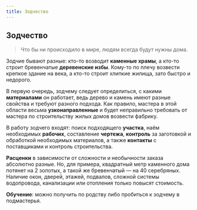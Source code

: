 ```yaml
---
title: Зодчество
---
```


## Зодчество
> Что бы ни происходило в мире, людям всегда будут нужны дома.

Зодчие бывают разные: кто-то возводит **каменные храмы**, а кто-то строит бревенчатые **деревенские избы**. Кому-то по плечу возвести крепкое здание на века, а кто-то строит хлипкие жилища, зато быстро и недорого.

В первую очередь, зодчему следует определиться, с какими **материалами** он работает, ведь дерево и камень имеют разные свойства и требуют разного подхода. Как правило, мастера в этой области весьма **узконаправленные** и будет неправильно требовать от мастера по строительству жилых домов возвести фабрику.

В работу зодчего входят: поиск подходящего **участка**, наём необходимых **рабочих**, составление **чертежа**, **контроль** за заготовкой и обработкой необходимых материалов, а также **контакты** с поставщиками и контроль строительства.

**Расценки** в зависимости от сложности и необычности заказа абсолютно разные. Но, для примера, квадратный метр каменного дома потянет на 2 золотых, а такой же бревенчатый — на 40 серебряных. Наличие окон, дверей, этажей, подвалов, сложной системы водопровода, канализации или отопления только повысят стоимость.

**Обучение**: можно получить по родству либо пробиться к зодчему в подмастерья.

<NiheriaRuler decorated />
